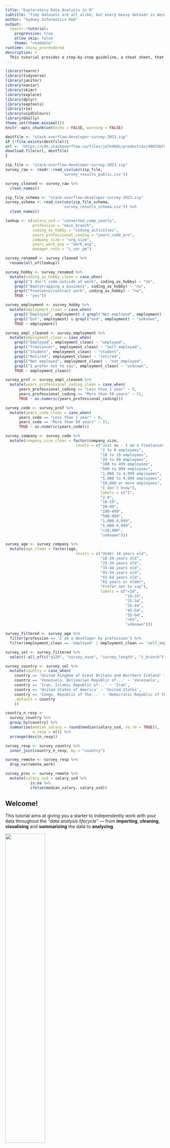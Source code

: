 ```yaml
---
title: "Exploratory Data Analysis in R"
subtitle: "Tidy datasets are all alike, but every messy dataset is messy in its own way"
author: "Sydney Informatics Hub"
output:
  learnr::tutorial:
    progressive: true
    allow_skip: false
    theme: "readable"
runtime: shiny_prerendered
description: >
  This tutorial provides a step-by-step guideline, a cheat sheet, that walks through the quality checks to be applied for a successfull Exploratory Data Analysis (EDA) in R.
---
```


```r
library(learnr)
library(tidyverse)
library(janitor)
library(naniar)
library(skimr)
library(explore)
library(dplyr)
library(eeptools)
library(rio)
library(usydColours)
library(GGally)
theme_set(theme_minimal())
knitr::opts_chunk$set(echo = FALSE, warning = FALSE)

destfile <- "stack-overflow-developer-survey-2023.zip"
if (!file.exists(destfile)){
url <- 'https://cdn.stackoverflow.co/files/jo7n4k8s/production/49915bfd46d0902c3564fd9a06b509d08a20488c.zip/stack-overflow-developer-survey-2023.zip'
download.file(url, destfile)
}

zip_file <- "stack-overflow-developer-survey-2023.zip"
survey_raw <- readr::read_csv(unz(zip_file, 
                         'survey_results_public.csv'))

survey_cleaned <- survey_raw %>%
  clean_names()

zip_file_schema <- "stack-overflow-developer-survey-2023.zip"
survey_schema <- read_csv(unz(zip_file_schema, 
                         'survey_results_schema.csv')) %>%
  clean_names()

lookup <- c(salary_usd = "converted_comp_yearly", 
            profession = "main_branch",
            coding_as_hobby = "coding_activities",
            years_professional_coding = "years_code_pro",
            company_size = "org_size",
            years_work_exp = "work_exp",
            manager_role = "i_cor_pm")

survey_renamed <- survey_cleaned %>%
  rename(all_of(lookup))

survey_hobby <- survey_renamed %>% 
  mutate(coding_as_hobby_clean = case_when(
    grepl("I don’t code outside of work", coding_as_hobby) ~ "no",
    grepl("Bootstrapping a business", coding_as_hobby) ~ "no",
    grepl("Freelance/contract work", coding_as_hobby) ~ "no",
    TRUE ~ "yes"))

survey_employment <- survey_hobby %>% 
  mutate(employment_clean = case_when(
    grepl("Employed", employment) & grepl("Not employed", employment) ~ "unknown",
    grepl("but", employment) & grepl("and", employment) ~ "unknown",
    TRUE ~ employment))

survey_empl_cleaned <- survey_employment %>% 
  mutate(employment_clean = case_when(
    grepl("Employed", employment_clean) ~ "employed",
    grepl("freelancer", employment_clean) ~ "self_employed",
    grepl("Student", employment_clean) ~ "student",
    grepl("Retired", employment_clean) ~ "retired",
    grepl("Not employed", employment_clean) ~ "not_employed",
    grepl("I prefer not to say", employment_clean) ~ "unknown",
    TRUE ~ employment_clean))

survey_prof <- survey_empl_cleaned %>%
  mutate(years_professional_coding_clean = case_when(
      years_professional_coding == "Less than 1 year" ~ 0,
      years_professional_coding == "More than 50 years" ~ 51,
      TRUE ~ as.numeric(years_professional_coding)))

survey_code <- survey_prof %>%
  mutate(years_code_clean = case_when(
      years_code == "Less than 1 year" ~ 0,
      years_code == "More than 50 years" ~ 51,
      TRUE ~ as.numeric(years_code)))

survey_company <- survey_code %>%
  mutate(company_size_clean = factor(company_size,
                               levels = c("Just me - I am a freelancer, sole proprietor, etc.)",
                                          "2 to 9 employees",
                                          "10 to 19 employees",
                                          "20 to 99 employees",
                                          "100 to 499 employees",
                                          "500 to 999 employees",
                                          "1,000 to 4,999 employees",
                                          "5,000 to 9,999 employees",
                                          "10,000 or more employees",
                                          "I don’t know"),
                                          labels = c("1",
                                          "2-9",
                                          "10-19",
                                          "20-99",
                                          "100-499",
                                          "500-999",
                                          "1,000-4,999",
                                          "5,000-9,999",
                                          ">10,000",
                                          "unknown")))

survey_age <- survey_company %>%
  mutate(age_clean = factor(age,
                               levels = c("Under 18 years old",
                                          "18-24 years old",
                                          "25-34 years old",
                                          "35-44 years old",
                                          "45-54 years old",
                                          "55-64 years old",
                                          "65 years or older",
                                          "Prefer not to say"),
                                          labels = c("<18",
                                                     "18-24",
                                                     "25-34",
                                                     "35-44",
                                                     "45-54",
                                                     "55-64",
                                                     ">65",
                                                     "unknown")))

survey_filtered <- survey_age %>%
  filter(profession == 'I am a developer by profession') %>% 
  filter(employment_clean == 'employed' | employment_clean == 'self_employed')

survey_sel <- survey_filtered %>%
  select(-all_of(c("q120", "survey_ease", "survey_length", "t_branch")))

survey_country <- survey_sel %>%
  mutate(country = case_when(
    country == 'United Kingdom of Great Britain and Northern Ireland' ~ 'United Kingdom',
    country == 'Venezuela, Bolivarian Republic of...' ~ 'Venezuela',
    country == 'Iran, Islamic Republic of...' ~ 'Iran',
    country == 'United States of America' ~ 'United States',
    country == 'Congo, Republic of the...' ~ 'Democratic Republic of the Congo', 
    .default = country
    ))

country_n_resp <- 
  survey_country %>% 
  group_by(country) %>% 
  summarise(median_salary = round(median(salary_usd, na.rm = TRUE)), 
            n_resp = n()) %>%
  arrange(desc(n_resp))

survey_resp <- survey_country %>%
  inner_join(country_n_resp, by = "country")

survey_remote <- survey_resp %>%
  drop_na(remote_work)

survey_proc <- survey_remote %>%
  mutate(salary_usd = salary_usd %>%
           is.na %>%
           ifelse(median_salary, salary_usd))
```

## Welcome!

This tutorial aims at giving you a starter to independently work with your data throughout the *"data analysis lifecycle"* --- from **importing**, **cleaning**, **visualising** and **summarizing** the data to **analyzing**.

![](images/data_loop.png){width="50%"}

To follow this tutorial, you need some familiarity with **tidyverse** packages like *dplyr* and *ggplot2*.

**Now let's get started!**

## Learning objectives

Incorrect or inconsistent data leads to false conclusions. And so, how well you clean and understand the data has a high impact on the quality of the results.

In fact, a simple algorithm can outweigh a complex one just because it was given enough and high-quality data.

For these reasons, it is important to have a step-by-step guideline, a cheat sheet, that walks through the quality checks to be applied.

With this tutorial you will:

-   Understand data-type constraints, checks and the role of data cleaning techniques in standardising data formats, handling missing values, and addressing outliers;
-   Develop exploratory data analysis skills to visualise data distributions, detect outliers, and explore relationships between variables.

## The dataset

The *Stack Overflow Developer Survey* is a highly anticipated annual event that provides valuable insights into the preferences, trends, and experiences of developers worldwide. In May 2023, over 90,000 developers participated in the survey, sharing their perspectives on learning methods, preferred tools, and salary trends. The [latest dataset 2023](https://survey.stackoverflow.co/2023/#overview) is available [here](https://insights.stackoverflow.com/survey/).

![](images/so2023.png){width="50%"}

This is the voice of the developer. Analysts, IT leaders, reporters, and other developers turn to this report to stay up to date with the evolving developer experience, technologies that are rising or falling in favor, and to understand where tech might be going next.

EDA lacks a formal structure with a strict set of rules. In the early stages of EDA you are encouraged to explore every idea that comes to mind. While some of these ideas will prove fruitful, others may lead to dead ends. As your exploration continues, you will narrow down a few insightful findings that you'll eventually write up and communicate to others.

## Import your data

We can read .csv files into R using `read_csv()`. The first argument is the most important: the path to the file. You can think about the path as the address of the file: the file is called `survey_results_public.csv` and it is within the `stack-overflow-developer-survey-2023.zip` file.
The `survey_results_public.csv` is already loaded within this tutorial as the `survey_raw` object using the code below:

```r
survey_zip_file <- "stack-overflow-developer-survey-2023.zip"

survey_raw <- readr::read_csv(unz(survey_zip_file, 
                         'survey_results_public.csv'))
```

You can read more about how to get different formats of data types into R [here](https://jhudatascience.org/tidyversecourse/get-data.html).

Now that we have seen how to import a dataset, we can start the process of "cleaning" it. Cleaning, processing, wrangling, tidying, etc are all synonyms you may have heard being used for this process.

### Data semantics

A dataset is a collection of *values*, usually either numbers (if quantitative) or strings (if qualitative). Every value belongs to a **variable** and an **observation**:

-   A variable contains all values that measure the same underlying attribute (like height, temperature, duration) across units;

-   An observation contains all values measured on the same unit (like a person, or a day, or a race) across attributes.

A dataset is messy or clean/tidy depending on how rows and columns are matched up with observations and variables. In **tidy data**:

-   Each variable is a column;

-   Each observation is a row;

-   Each cell is a single measurement.

![](images/tidy_data.png){width="70%"}

**Messy data** is any other arrangement of the data. There are common problems that can arise when dealing with messy datasets. There are a number of actions you can take on a dataset to tidy the data depending on the problem. These include: *filtering*, *transforming*, *modifying variables*, *aggregating the data*, and *sorting the order of the observations*. We will see some of this later in this tutorial.

Here is a [link](https://ds4biomed.tech/clean-data-tidy) to some material you can use to better understand how to tidy messy datasets.


#### It's your turn!

Have a look at your `survey_raw` object. It is stored as a **tibble**.

Tibbles have a refined print method that shows only the first 10 rows, and all the columns that fit on screen. This makes it much easier to work with large data. In addition to its name, each column reports its type. Tibbles are designed so that you don't accidentally overwhelm your console when you print large data frames.

Is your dataset tidy or messy?

```r
____
```

*Hint*: Because the data is in tibble format, we can gain a lot of information by just viewing the data itself.

![](images/tibble.png){width="80%"}

In this course, we'll be using **tidyverse** packages for getting to know your data, manipulating it, and visualizing it. The tidyverse is a collection of R packages designed for data science that share common APIs and an underlying philosophy. When you type library(tidyverse), what you're doing is loading this collection of related packages for handling data using tidy data principles. These packages include *ggplot2* for data visualization, and *dplyr* and *tidyr* for data manipulation and transformation. During this course, we'll point out when we use functions from these different packages.

You can visit this page to learn more about tidyverse: <https://www.tidyverse.org/learn/>.

### Summary

-   You can import data into R using the `read_csv()` function;
-   In order to work with messy data easily, you'll have to get them into a tidy data format.

## Inspection and cleaning

Data cleaning is an iterative process:

-   We won't get everything right the first time around;
-   We might improve or find a better way;
-   There isn't always a clear place to start, but we have to start somewhere.

![](images/research_framework.png){width="70%"}

One good place to start is getting an overview of the dataset and use `glimpse()` to check for *data-type constraints*.

> DATA-TYPE CONSTRAINTS: Make sure numbers are stored as numerical data types. A date should be stored as a date object, and so on.

If you have a bunch of inconsistently named columns and it would be painful to fix them all by hand, the `clean_names()` function from the **janitor** package provides a useful automated cleaning. **janitor** has simple functions for *examining and cleaning dirty data*. `clean_names()` works in a `%>%` pipeline, and handles problematic variable names, especially those that are so well-preserved by `readr::read_csv()`.

-   Parses letter cases and separators to a consistent format:

    -   Default is to snake_case, but other cases like camelCase are available

-   Handles special characters and spaces, including transliterating characters like `œ` to `oe`;

-   Appends numbers to duplicated names;

-   Converts "%" to "percent" and "\#" to "number" to retain meaning;

-   Spacing (or lack thereof) around numbers is preserved

### It's your turn!

Let's introduce a few major themes in this tidyverse. First, the pipe operator -- `%>%`. It helps simplify the code and makes things more readable. It takes what is on the left hand side and puts it in the right hand side's function.

Clean the `data_raw` variable names with `clean_names()`, returning a `data_clean` object:

```r
survey_cleaned <- survey_raw %>%
  _____
```

The above code takes the data frame `data_raw` and puts it into the `clean_names()` function. This does the same thing as `clean_names(data_raw)`:

```r
survey_cleaned <- clean_names(survey_raw)
```

### Get a glimpse of your data

The `glimpse()` function of the *dplyr* package can help you to see what data you are working with. It prints for you columns running down the page, and data running across. 
This makes it possible to see every column in your data frame:

![](images/glimpse.png){width="70%"}

```r
survey_cleaned %>%
  ____()
```

The data we currently have contains 84 columns and that's a large amount of info. We can notice that:

-   the first variable looks like a unique identifier. Each subject should have their own ID such that all data are properly attributed to that subject. Often, it can be helpful to have a way of recording the source of each row in our original dataset (in this case, our subject), so we can trace the data from this row as we work with the data. The `isid()` function returns a check TRUE/FALSE whether or not the variables together uniquely identify a row in the dataframe:

```r
____(survey_cleaned, 
     vars = c("response_id"), 
     verbose = TRUE)
```

> UNIQUE CONSTRAINT: a particular observation unit identifiable and distinct from all other observational units

-   most variables are categorical and some have too many levels. For example, the `coding_activities` variable has many levels. We may want to collapse these levels into fewer categories for several reasons:
    -   Collapsing levels can simplify the analysis and interpretation of results, especially when dealing with a large number of categories;
    -   In predictive modeling, reducing the number of levels in categorical variables can help improve model performance by reducing the complexity of the model;
    -   Collapsing infrequent levels into broader categories can help address issues of sparsity, where certain levels have very few observations, which may lead to unreliable estimates.

The `count()` functions allows us to count the frequency of each level in the `coding_activities` variable. This variable represents whether respondents code as a hobby or only for work:

```r
survey_cleaned %>%
  ____(coding_activities) %>%
  arrange(desc(n))
```

-   some variable names are not easily understandable. For example, the column `converted_comp_yearly` stands for the annual salary of the respondents in USD. We can change the name of column to `salary_usd` for easier understanding.

**Details on the questions asked in the survey are provided in the document *survey_result_schema.csv***. You can read this document in the same way you read in the stackoverflow survey dataset, with the `read_csv()` function:

```r
zip_file_schema <- "stack-overflow-developer-survey-2023.zip"
survey_schema <- ____(unz(zip_file_schema, 
                         'survey_results_schema.csv')) %>%
  clean_names()

survey_schema
```

Now we can use the `rename()` function to better rename those variables that are not easily understandable. Whenever you are creating a name for something in R, **be clear and descriptive**.

```r
survey_cleaned %>%
  colnames()

#columns to be renamed
lookup <- c(salary_usd = "converted_comp_yearly", 
            profession = "main_branch",
            coding_as_hobby = "coding_activities",
            years_professional_coding = "years_code_pro",
            company_size = "org_size",
            years_work_exp = "work_exp",
            manager_role = "i_cor_pm")

#rename columns
survey_renamed <- survey_cleaned %>%
  ____(all_of(lookup))

survey_renamed %>%
  colnames()
```

Let's count the frequency of each level in the `coding_as_hobby` variable:

```r
survey_renamed %>%
  ____(coding_as_hobby) %>%
   arrange(desc(n))
```

There are lots of values and in this case it would be much easier to make this variable binary (`yes`- the respondent codes outside of work (as hobby); `no`- the respondent doesn't code outside of work). When we want to add and/or change variables we can use `mutate()` from the *dplyr* package. We grab `survey_renamed`, and create a variable called `coding_as_hobby_clean` using the `coding_as_hobby` variable and assign it back into `survey_hobby`. The benefit is in the readability of the code. We repeat things like the name of the data frame much less:

```r
#map each value to either “yes” or “no”
survey_hobby <- survey_renamed %>% 
  ____(coding_as_hobby_clean = case_when(
    grepl("I don’t code outside of work", coding_as_hobby) ~ "no",
    grepl("Bootstrapping a business", coding_as_hobby) ~ "no",
    grepl("Freelance/contract work", coding_as_hobby) ~ "no",
    TRUE ~ "yes"))
```

> The word "grepl" stands for "grep logical". The `grepl()` function in R searches for matches in characters or sequences of characters present in a given string. `grepl()` returns `TRUE` if the given pattern is present in the vector. Otherwise, it returns `FALSE`.

#### It's your turn!

How can you visualise how many respondents engage in coding as a hobby? Compare how the `coding_as_hobby` and `coding_as_hobby_clean` variables are visualised in a bar plot using the `geom_bar()` function from the *ggplot2* package:

```r
# coding_as_hobby variable
survey_hobby %>%
  ggplot() + 
  ____(aes(x = ____)) +
  theme_classic() #a classic-looking theme, with x and y axis lines and no gridlines

# coding_as_hobby_clean variable
survey_hobby %>%
  ggplot() + 
  ____(aes(x = ____)) +
  theme_classic() 
```

### In-record & cross-dataset errors

These errors result from having two or more values in the same row or across datasets that contradict with each other.

For example, if we have a dataset about the cost of living in cities. The total column must be equivalent to the sum of rent, transport, and food. Similarly, a child can't be married. An employee's salary can't be less than the calculated taxes.

The same idea applies to related data across different datasets.

Looking at our dataset, you can notice that some respondents have provided conflicting information about their employment status (e.g. variable `employment` levels: `Employed, full-time;Not employed, but looking for work` or `Not employed, but looking for work;Not employed, and not looking for work`):

```r
survey_hobby %>%
  count(____) %>%
  arrange(desc(n))
```

As it is not possible to reach out to the respondents who provided such responses, we might correct them, if it's clear what the correct response should be, or we may choose to remove these responses if they cannot be resolved. If you look at the `n` column, you can see that the number of respondents giving conflicting answers is less than 30. We can use the `mutate()` function to recode these respondent's answers to the `employment` variable as "unknown" (**flagging**).

```r
survey_employment <- survey_hobby %>% 
  ____(employment_clean = case_when(
    grepl("Employed", employment) & grepl("Not employed", employment) ~ "unknown",
    grepl("but", employment) & grepl("and", employment) ~ "unknown",
    TRUE ~ employment))
```

We used `&` to say we want both conditions to be met.

We can now map each value to either "employed", "self-employed", "student", "retired", "not_employed" or "unknown":

```r
survey_empl_cleaned <- survey_employment %>% 
  mutate(employment_clean = case_when(
    grepl("Employed", employment_clean) ~ ____,
    grepl("freelancer", employment_clean) ~ ____,
    grepl("Student", employment_clean) ~ ____,
    grepl("Retired", employment_clean) ~ ____,
    grepl("Not employed", employment_clean) ~ ____,
    grepl("I prefer not to say", employment_clean) ~ ____,
    TRUE ~ employment_clean))

survey_empl_cleaned %>%
  count(employment_clean) %>%
  arrange(desc(n))
```

You can visualise the covariation between the categorical variables `coding_as_hobby_clean` and `employment_clean` by counting the number of observations for each combination of levels of these variables. You can do this with the `geom_count()` function:

```r
survey_empl_cleaned %>%
  ggplot(aes(x=coding_as_hobby_clean, y=employment_clean)) + 
  ____ +
  theme_bw()
```

The size of each circle in the plot displays how many observations occurred at each combination of values. Covariation will appear as a strong correlation between specific x values and specific y values. From this visualisation, you can see that respondents that do not code as a hobby are mainly those that are employed or self-employed.

### Duplicates

Duplicates are data points that are repeated in your dataset. An example could be when two users have the same identity number. These values should be removed. You could check also look for fully identical rows in your dataset using the `group_by_all()` function:

```r
#test for fully identical rows
survey_empl_cleaned %>%
  group_by_all() %>% #groups the data by all variables in the dataset
  filter(n() > 1) %>% #keep only those groups where there are duplicates based on all variables
  ungroup()
```

### Standardise

> REGULAR EXPRESSION PATTERNS: some text fields have to be in a certain pattern. For example, phone numbers may be required to have the pattern (999) 999--9999.

For each variable that we expect to be in a standardised format, we should:

-   test that all provided values for this variable are indeed in this format;
-   encode/store it in this format.

You might have noticed that, in our original dataset, we had 2 numerical variables, `comp_total` (the annual salary in the currency the respondent use day-to-day) and `salary_usd` (the annual salary converted into USD dollars). In order to be able to make predictions and comparisons, we will consider only the `salary_usd` variable to perform our analysis.

There are different ways we can quickly inspect our dataset. `skim()` is an alternative to `summary()`, quickly providing a broad overview of your dataset. The results of `skim()` are printed horizontally, with one section per variable type and one row per variable:

![](images/skim.png){width="80%"}

```r
survey_empl_cleaned %>%
  ____
```

The output from `skim()` separately summarizes categorical and continuous variables. For continuous variables you get information about the mean and median (p50) column. You know what the range of the variable is (p0 is the minimum value, p100 is the maximum value for continuous variables). You also get a measure of variability with the standard deviation (sd). It even quantifies the number of missing values (missing) and shows you the distribution or shape of each variable (hist)!

If we take a look closer we can see that `years_professional_coding` is a categorical variable. Let's have a closer look:

```r
#list all the possible levels
survey_empl_cleaned %>%
  ____(years_professional_coding)
```

It looks like two values are character strings instead of single numbers ("Less than 1 year", "More than 50 years"). Let's standardise these values so that the `years_professional_coding` variable transforms into a numerical variable:

```r
#convert characters to numbers and separately convert special values
survey_prof <- survey_empl_cleaned %>%
  ____(years_professional_coding_clean = case_when(
      years_professional_coding == "Less than 1 year" ~ 0,
      years_professional_coding == "More than 50 years" ~ 51,
      TRUE ~ as.numeric(years_professional_coding)))

#compare before and after
survey_prof %>%
  count(years_professional_coding, years_professional_coding_clean)
```

#### It's your turn!

`years_code` is reported as a categorical variables. Can you convert it to be numeric?

```r
#list all the possible values
survey_prof %>%
  ____(years_code)

#convert characters to numbers and separately convert special values
survey_code <- survey_prof %>%
 ____(years_code_clean = case_when(
      years_code == "Less than 1 year" ~ ____,
      years_code == ____ ~ 51,
      TRUE ~ as.numeric(years_code)))

#compare before and after
survey_code %>%
  count(____, ____)
```

## Factor variables

For many purposes within R, the most convenient way to handle categorical variables is to convert them to **factor variables**.

A factor is a special kind of vector which contains underlying numeric values 1, 2, ..., n, but each of these n values has an associated character label (which may or may not be the numeric value). These labeled values are the levels of the factor. *One common use of a factor is to store a categorical variable for use in a data analysis.* Once you have created a factor vector with specific levels, no element of that vector can take on a value that is not one of its pre-assigned levels.

You can create a factor from a character vector, and R will assume that the unique values are the labels for the levels.

If a categorical variable represents an ordinal scale (i.e., categories have a meaningful order), we should preserve this ordinality during data preprocessing. The variable `company_size` is a categorical ordinal variable:

```r
#list all the possible values for the variable company_size
survey_code %>% 
  tabyl(____) %>%
  adorn_pct_formatting() #add pretty formatting
```

> `tabyl()` is an approach to tabulating variables. It is tidyverse-aligned and is primarily built upon the *dplyr* and *tidyr* packages. `tabyl()` produces frequency tables using 1, 2, or 3 variables and it also attaches a copy of these counts as an attribute of the resulting data.frame. When `NA` values are present, `tabyl()` also displays "valid" percentages, i.e., with missing values removed from the denominator. You can use `adorn_` functions to add additional information and pretty formatting.

Let's convert `company_size` to a factor variable using the `factor()` function:

```r
survey_company <- survey_code %>%
  mutate(company_size_clean = ____(company_size,
                               levels = c("Just me - I am a freelancer, sole proprietor, etc.",
                                          "2 to 9 employees",
                                          "10 to 19 employees",
                                          "20 to 99 employees",
                                          "100 to 499 employees",
                                          "500 to 999 employees",
                                          "1,000 to 4,999 employees",
                                          "5,000 to 9,999 employees",
                                          "10,000 or more employees",
                                          "I don’t know"),
                                          labels = c("1",
                                          "2-9",
                                          "10-19",
                                          "20-99",
                                          "100-499",
                                          "500-999",
                                          "1,000-4,999",
                                          "5,000-9,999",
                                          ">10,000",
                                          "unknown")))

#examine the new levels
levels(survey_company$company_size_clean)

#compare before and after
table(survey_company$company_size, survey_company$company_size_clean)
```

If there were new missing values, then you would know there was a mistake in your code.

### It's your turn!

`age` is reported here in age ranges and is a categorical variables that is ordinal. Can you convert it into a factor?

```r
#list all the possible values for the variable age
survey_company %>% 
  tabyl(____) %>%
  adorn_pct_formatting() 

survey_age <- survey_company %>%
  mutate(age_clean = ____(age,
                               levels = c("Under 18 years old",
                                          "18-24 years old",
                                          "25-34 years old",
                                          "35-44 years old",
                                          "45-54 years old",
                                          "55-64 years old",
                                          "65 years or older",
                                          "Prefer not to say"),
                                          labels = c(____,
                                                     ____,
                                                     ____,
                                                     ____,
                                                     ____,
                                                     ____,
                                                     ____,
                                                     ____)))

#examine the new levels
levels(survey_age$age_clean)

#compare before and after
table(survey_age$age, survey_age$age_clean)
```

### Summary

-   the **janitor** package has simple functions for examining and cleaning dirty data. The `clean_names()` function handles problematic variable names;
-   the pipe operator `%>%` helps simplify the code and makes things more readable;
-   the `glimpse()` function can help you analyse **data-type constraints**;
-   the `is_id()` function can help you analyse **unique constraints**;
-   the `rename()` function can be used to change variable names;
-   variable names should be clear and descriptive;
-   the `mutate()` function can be used to add or transform variables;
-   you can compare groups using the `group_by()` function;
-   each variable needs to be in a standardised format;
-   you can use factors to handle categorical variables;
-   the ordinality of categorical variable representing ordinal scales should be preserved during data preprocessing.

## Select Variables and Filter Observations

We often want to subset our data in some way before we do many of our analyses. We may want to do this for a number of reasons (e.g., easier cognitively to think about the data, the analyses depend on the subsetting). The code below show the two main ways to subset your data:

-   *selecting* variables and
-   *filtering* observations.

Let's focus our analysis only on developers. We might want to to exclude from our analysis students, hobby programmers and former developers (`profession` variable). We might also want to exclude unemployed and retired respondents (`employment_clean` variable). Let's have a look at these two variables:

```r
survey_age %>%
  count(____) %>%
  arrange(desc(n))

survey_age %>%
  count(____) %>%
  arrange(desc(n))
```

We can filter using the `filter()` function (i.e. take out observations we don't want). By using `|` we are saying we want `employed` or `self_employed` respondents. In other words, if either are met, that observation will be kept:

```r
survey_filtered <- survey_age %>%
  ____(profession == 'I am a developer by profession') %>% #select only developers
  ____(employment_clean == 'employed' | employment_clean == 'self_employed') #select only employed responders 
```

The first filter selected only developers and reduced the dataset from 89184 respondents to 67237. The second filter excluded unemployed, students and retired respondents and the dataset was further reduced to 63,644 respondents.

We can also select only the variables that are of interest for us today. The `select()` function is used for column selection and has the general structure: `select(data, variables_to_select)`.

We might want to drop the variables `q120` (You consent to providing your information to help us stay privacy compliant), `survey_ease` (How easy or difficult was this survey to complete?), `survey_lenght` (How do you feel about the length of the survey this year?), `t_branch` (Would you like to participate in the Professional Developer Series?).

```r
survey_sel <- survey_filtered %>%
  ____(-all_of(c("q120", "survey_ease", "survey_length", "t_branch")))
```

## Unusual values

> RANGE CONSTRAINTS: typically, numbers or dates should fall within a certain range.

### Outliers

Cleaning your data essentially is getting to know your data in greater detail to be able to make informed decisions about problems. For example, some variables cannot take on negative values as their scale of measurement renders negative values non-sensical (e.g., yearly salary). Even a value of zero might not be a valid value to observe. Sometimes, variables might have a valid lower boundary, upper boundary, or both.

> **Outliers** are observations that are unusual; data points that don't seem to fit the pattern.

Sometimes outliers are data entry errors, sometimes they are simply values at the extremes that happened to be observed in this data collection, and other times they suggest important new discoveries.

Let's use the `geom_histogram()` function to create a histogram with salary on the x-axis:

```r
p <- survey_sel %>%
  filter(!is.na(salary_usd)) %>% #remove NAs, if we don't specify it, ggplot is going to automatically discards missing values and gives you a warning
  ggplot(aes(x = salary_usd)) + 
  ____(bins = 30) + 
  theme_bw() #white background and thin grey grid lines

plotly::ggplotly(p) #make the plot interactive
```

When you have a lot of data, outliers are sometimes difficult to see in a histogram. For example, take this distribution of the salary variable. The only evidence of outliers is the unusually wide limits on the x-axis. There are so many observations in the common bins that the rare bins are very short, making it very difficult to see them (although maybe if you stare intently at the right of the bar you'll spot something). To make it easy to see the unusual values, we need to zoom to small values of the y-axis with `coord_cartesian()`:

```r
p1 <- survey_sel %>%
  filter(!is.na(salary_usd)) %>%
  ggplot(aes(x = salary_usd)) + 
  geom_histogram(bins = 80) +
  ____(ylim = c(0, 20)) +
  theme_bw()

plotly::ggplotly(p1)
```

Outliers are innocent until proven guilty. With that being said, they should not be removed unless there is a good reason for that. For example, one can notice some weird, suspicious values that are unlikely to happen, and so decides to remove them. Though, they are worth investigating before removing. It is also worth mentioning that some models, like linear regression, are very sensitive to outliers. In other words, outliers might throw the model off from where most of the data lie.

You might be tempted to drop the entire row with the unusual values, but one invalid value doesn't imply that all the other values for that observation are also invalid. Additionally, if you have low quality data, by the time that you've applied this approach to every variable you might find that you don't have any data left.

Let's have a better understanding on what's going on with these values. The conversion rates could potentially introduce variability into the data. For example, if a currency is particularly strong against the USD, salaries in that currency might appear unusually high when converted to USD. Conversely, if a currency is weak against the USD, salaries might appear lower. Moreover, salaries might change significantly depending on the country respondends work in. Let's have a closer look to how the salaries change depending on the country/continent.

But before doing this, let's check `country` variable:

```r
survey_sel %>%
  count(____) %>%
  arrange(desc(n))
```

There are a lot of countries with very few respondents. In the next steps, we will rename some country names for visualisation purposes, we will calculate the number of respondents by country and the country median salary:

```r
# make country names shorter
survey_country <- survey_sel %>%
  mutate(country = case_when(
    ____ == 'United Kingdom of Great Britain and Northern Ireland' ~ 'United Kingdom',
    ____ == 'Venezuela, Bolivarian Republic of...' ~ 'Venezuela',
    ____ == 'Iran, Islamic Republic of...' ~ 'Iran',
    ____ == 'United States of America' ~ 'United States',
    ____ == 'Congo, Republic of the...' ~ 'Democratic Republic of the Congo', 
    .default = country
    ))

# calculate number of respondents by country and median salary
country_n_resp <- 
  survey_country %>% 
  group_by(country) %>% 
  summarise(median_salary = round(median(salary_usd, na.rm = TRUE)), 
            n_resp = n()) %>%
  arrange(desc(n_resp))

country_n_resp %>% 
  arrange(desc(n_resp))
```

We can now use the `geom_boxplot()` function to generate a boxplot to visualise annual salary distribution by country. We will limit ourselves to countries with at least 30 respondents:

```r
options(scipen = 999) #remove scientific annotation 

#add n of respondents and median salary information
survey_resp <- survey_country %>%
  inner_join(country_n_resp, by = "country")

survey_resp %>% 
 filter(n_resp >= 100) %>%
  mutate(country = fct_reorder(country, salary_usd, median, .na_rm = TRUE)) %>%  #option to use .na_rm = TRUE to suppress warning
  ggplot(aes(x = country, y = salary_usd)) + 
  ____(outlier.size = 0.5) +
  coord_flip(ylim = c(0, 400000)) +
  theme_bw()
```

We can see that the United States has the highest median annual salary at \~150,000 USD, followed by Switzerland and Israel. The lower part of the graph is populated by Asian, South American and African countries.

The median annual salary varies a lot depending on the country. We might want to treat outliers differently, for example by considering the salary distribution of each country or continent.

#### It's your turn!

Let's plot the variables `remote_work` or `manager_role` and look at how these might contribute to salary distribution in the different countries. For easier visualisation, select only respondent from United States, Australia, Canada, Sweden, Italy and Singapore.

```r
#manager_role
survey_resp %>% 
 ____(country == "United States" |
        country == "Australia"|
        country == "Canada"|
        country == "Sweden"|
        country == "Singapore" |
          country == "Italy") %>%
  mutate(country = fct_reorder(country, salary_usd, median, .na_rm = TRUE)) %>%  #option to use .na_rm = TRUE to suppress warning
  ggplot(aes(x = country, y = salary_usd, color = manager_role)) + 
  ____(outlier.size = 0.5) +
  coord_flip(ylim = c(0, 500000)) +
  scale_color_manual(values = usyd_palette("primary")) + #add usyd colors
  theme_bw()
```

Individual contributors (in black) are employees who are not responsible for managing others. People managers (in red) are employees who manage teams or departments. People managers generally earn more than individual contributors, but there can be exceptions, especially in countries with high salary variability like the United States. The NA category is less clear due to the lack of specific role information.

```r
#remote_work
survey_resp %>% 
 filter(____ == "United States" |
        ____ == "Australia"|
        ____ == "Canada"|
        ____ == "Sweden"|
        ____ == "Singapore" |
          ____ == "Italy") %>%
  mutate(country = fct_reorder(country, salary_usd, median, .na_rm = TRUE)) %>%  #option to use .na_rm = TRUE to suppress warning
  ggplot(aes(x = country, y = salary_usd, color = ____)) + 
  geom_boxplot(outlier.size = 0.5) +
  ____(ylim = c(0, 500000)) +
  scale_color_manual(values = usyd_palette("primary")) +
  theme_bw()
```

Remote workers generally earn more than in-person or hybrid workers, but there can be exceptions, especially in countries with high salary variability.

While these seem to be the general trend, keep in mind that individual salaries can vary widely based on factors like industry, years of experience, level of education, and specific skills.

### Missing values

Missing values represent the unknown so they are "contagious": almost any operation involving an unknown value will also be unknown.

Let's use the `head()` and `is.na()` functions to have a look at the first 20 values of the `salary_usd` variable:

```r
head(survey_resp$salary_usd, n = 20)
____(is.na(survey_resp$salary_usd), n = 20)
```

We can see that the missing value is recognized as `NA`. Sometimes you might see missing values recognised as `NaN`. "NaN" or "Not a Number" is used for numeric calculations. If a value is undefined, such as 0/0, "NaN" is the appropriate way to represent this. When we run the `is.na()` function, R recognizes both types of missing values and TRUE values are returned when we run it. We can use the `summarise()` function along with `is.na()` to count the missing values:

```r
survey_resp %>% 
  ____(count=sum(is.na(salary_usd)))
```

The `summarise()` functions allows us to do multiple things at once. Let's say we want to get a count of unique values, as well as missing values, and also the median value of `salary_usd` for each country:

```r
# counting unique, missing, and median values
survey_resp %>% 
  group_by(____) %>% #group by country
  ____(n = n_distinct(salary_usd),
            na = sum(is.na(salary_usd)),
            med = median(salary_usd, na.rm = TRUE))
```

This produces an organized little tibble of our summary data.

Given the fact the missing values are unavoidable leaves us with the question of **what to do** when we encounter them. There are several different ways in which we can deal with NAs.

### Drop

If missing values in a column are infrequent and occur randomly, the most straightforward approach is to remove/drop observations (rows) containing missing values. However, if a large portion of the column's values are missing and this occurs randomly, it may be prudent to consider removing the entire column.

Let's use again the `summarise()` function to check whether there are any missing values for the `remote_work` variable:

```r
survey_resp %>% 
  ____(count=sum(is.na(remote_work)))
```

There are 9 values missing. There are different ways we can inspect missing values in our dataset. `skim()` is good place to start. The `skim_df` object is pipeable and easy to use for additional manipulation: for example, you could select a specific summary statistic (e.g. `n_missing`) for a specific variable (e.g `remote_work`):

```r
skim_df <- survey_resp %>% 
  ____

skim_df %>%
  dplyr::____(skim_variable == "remote_work") %>%
  dplyr::____(n_missing)
```

A quick way to visualise missing values by column is by using the `gg_miss_var()` and `vis_miss` functions:

```r
#gg_miss_var plot
survey_resp %>%
  select(remote_work, industry, years_work_exp, salary_usd, company_size_clean, dev_type, years_professional_coding_clean, age_clean, years_code_clean) %>%
  ____(show_pct = TRUE)

#vis_miss plot
survey_resp %>%
  select(remote_work, industry, years_work_exp, salary_usd, company_size_clean, dev_type, years_professional_coding_clean, age_clean, years_code_clean) %>% 
  ____
```

Here, we see the variables listed along the top with percentages summarizing how many observations are missing data for that particular variable. Each row in the visualization is a different observation. Missing data are black. Non-missing values are in grey.

While understanding how much data is missing in each column is important information, when trying to find patterns of missingness you need to examine the intersections of missingness. We can do this with the `gg_miss_upset()` function:

```r
# specify the dataset we want to use, the number of sets (which variables) to include, and the number of interactions we want to examine.
survey_resp %>%
  select(remote_work, industry, years_work_exp, salary_usd, company_size_clean,  years_professional_coding_clean,) %>%
    ____(nsets = 6,
                  nintersects = NA) #all interactions using the given variables will be displayed
```

Among the missing values, the type of industry, years of working experience and annual salary are those with the highest percentage of co-missingness.

Some respondents may genuinely not have information for certain fields. The co-missingness of certain variables may indicate underlying relationships or dependencies among them. For example, respondents who do not disclose their industry or company size may be freelancers. Some respondents may simply provide incomplete survey responses. For example, we have specifically selected only employed developers, so we would expect to have an annual salary for everyone. It this specific case, we might want to impute missing values for annual salary. The `remote_work` variables has a % of missingness that is \<0.1%. Given the sample size of our dataset, we might want to drop these values and we can do this with the `drop_na()` function:

```r
survey_remote <- survey_resp %>%
  ____(remote_work)
```

### Impute

> **Imputation** is a technique used for replacing the missing data with some substitute value to retain most of the data/information of the dataset.

Some argue that filling in the missing values leads to a loss in information. That's because saying that the data is missing is informative in itself, and the algorithm should know about it. This is particularly important when the missing data doesn't happen at random. Plotting the missingness patterns across different variables, as we did before, can provide insights into whether missing data occurs systematically or at random.

During the survey, maybe some people might have refused to answer a certain question. Maybe this is due to privacy concerns or confidentiality agreements with their employers.

As the variable `salary_usd` seems to miss completely at random, we can think of replacing the NA with the most frequent occurrence of the variable, which is the mean if the variable has a normal distribution, or the median otherwise.

#### Shape

Being able to describe the shape of your variables is necessary during your descriptive analysis.

When talking about the shape of one's data, we're discussing how the values (observations) within the variable are distributed. Often, we first determine how spread out the numbers are from one another (do all the observations fall between 1 and 10? 1 and 1000? -1000 and 10?). This is known as the **range** of the values. The range is described by the minimum and maximum values taken by observations in the variable and we can have a loot at the range of the `salary_usd` variable using the `range()` function:

```r
____(survey_remote$salary_usd, na.rm = TRUE)
```

The distribution of the data can be visualised with the `geom_density()` function and it explains how the data are spread out over the range:

```r
survey_remote %>%
  ggplot(aes(salary_usd)) +
  ____ +
  theme_bw()
```

Here we see that the data are skewed right, given the shift in values away from the right, leading to a long right tail. Here, most of the values are at the lower end of the range.

![](images/skewed_dist.png){width="60%"}

Let's replace the missing values in the `salary_usd` variable with the median value of `salary_usd` for each country that we had previously calculated:

```r
survey_proc <- survey_remote %>%
  mutate(salary_usd = salary_usd %>%
           is.na %>%
           ifelse(median_salary, salary_usd))

survey_proc %>%
  skim() %>%
  dplyr::____(skim_variable == "salary_usd") %>%
  dplyr::____(n_missing)
```

We still have 14 missing values in the `salary_usd` variable. What are these?

```r
survey_proc %>%
  dplyr::filter(is.na(salary_usd)) %>%
  dplyr::select(all_of(c("country", "salary_usd", "median_salary", "n_resp")))
```

These are those countries with less than 30 respondents. As there are very few or no valid salary observations for these countries, it wasn't possible to calculate the median salary. Depending on your main research question, you might want to drop these rows.

## Relationship

Sometimes missing values don't occur randomly. Let's consider the `years_professional_coding_clean` variable. This variable represents the number of years a respondent has been coding professionally. Younger respondents or those who are new to the workforce might be more likely to have missing values in this variable because they haven't been coding professionally for many years.

To verify this, we could explore the relationship between `years_professional_coding_clean` and other variables such as `years_work_exp_clean`. If there's a pattern where younger respondents or those with fewer years of working experience tend to have missing values in `years_professional_coding_clean`, it suggests that the missingness is not random but related to certain characteristics of the respondents. We can use the `geom_miss_point()` function to plot missing values on a scatter plot:

```r
survey_proc %>%
ggplot(aes(x = years_professional_coding_clean, y = years_work_exp)) +
  ____ +
  theme_classic() +
  scale_color_manual(values = usyd_palette("primary")) #add usyd colors
```

From the plot, we can observe that:

-   the majority of missing values in the `years_professional_coding_clean` variables are related to respondents with less years of working experience (missing values in black);
-   red dots (not missing) are more scattered but become denser as both professional coding experience and work experience increase.

We can plot a scatter plot (without the missing values) with the `geom_point()` function. Here below is a plot of the relationship between the `years_professional_coding_clean` and `years_work_exp` variables, excluding the missing values. The `geom_smooth()` function aids the eye in seeing patterns:

```r
survey_proc %>%
ggplot(aes(x = years_professional_coding_clean, y = years_work_exp)) +
  ____ +
  geom_smooth(method = "lm", se = TRUE) + #display confidence interval
  theme_classic()
```

Each black dot represents an individual data point correlating years of professional coding experience with overall work experience. The blue line that extends diagonally across the plot is known as a *trend line*. This line indicates an upward trend, suggesting that as professional coding experience increases, overall work experience also increases. This trend line suggests a positive correlation between the two variables, meaning that individuals with more professional coding experience also tend to have more overall work experience.

### Correlation

We might want to look at the relationships between all of our continuous variables. A good way to do this is to use a visualization of **correlation**. Correlation is a measure of the relationship or interdependence of two variables. In other words, how much do the values of one variable change with the values of another. Correlation can be either positive or negative and it ranges from -1 to 1, with 1 and -1 indicating perfect correlation (1 being positive and -1 being negative) and 0 indicating no correlation. The `ggcorr()` functions plots a correlation matrix:

```r
survey_proc %>%
dplyr::select_if(is.numeric) %>%
    ____(method = "pairwise.complete.obs", #method for computing covariances in the presence of missing values
           label = TRUE)
```

Most of the cells are red indicating positive correlations, with numerical values displayed within each cell to quantify the strength of each correlation. There are some cells with zero value which are colored white indicating no observed correlation between those pairs of variables.

We can see that the `years_professional_coding_clean` variable is positively correlated to the `years_work_exp` variable.In this case, you could consider imputation techniques that take into account the distribution and relationships of the variable with other variables in the dataset.

For more informations on missing values and imputation visit this [link](https://bookdown.org/aschmi11/RESMHandbook/data-preparation-and-cleaning-in-r.html).

### Summary

-   the `filter()` function takes out observations we don't want to keep;
-   the `select()` function keeps only the variables that are of interest.
-   visualising the distribution of your variables can help you spot unusual values such as **outliers**;
-   the `skim()` function provides a broad overview of the dataset and can help you identify **missing values**;
-   outliers can indicate anomalies, or important insights, and should be investigated further before deciding whether to remove them;
-   `geom_hist()` and `geom_density()` functions from the *ggplot2* package are used to visualise variables distribution;
-   `skim()`, `gg_miss_var()`, `vis_miss()` and `geom_miss_point()` functions can help in identifying and visualise missing values;
-   how you handle missing values can impact the analysis and interpretation of the data;
-   `gg_miss_upset()` function plots missingness patterns across variables;
-   plotting missingness patterns across different variables can provide insights into whether missing data occurs systematically or at random;
-   scatterplots (`geom_point()`) and correlations plots (`ggcorr()`) visualise the relationship between variables;
-   analysis of the relationships between variables provides information that is important to inform next steps.

## Verifying

After your data inspection and cleaning, you should verify correctness by re-inspecting the data. We have already discussed most of these things but here is a general summary:

### Accuracy

The degree to which the data is close to the true values. While defining all possible valid values allows invalid values to be easily spotted, it does not mean that they are accurate. A valid street address mightn't actually exist. A valid person's eye colour, say blue, might be valid, but not true (doesn't represent the reality). Another thing to note is the difference between accuracy and precision. Saying that you live on the Earth is, actually true. But, not precise. Where on the earth? Saying that you live at a particular street address is more precise.

### Completeness

The degree to which all required data is known. Missing data is going to happen for various reasons. One can mitigate this problem by questioning the original source if possible, say re-interviewing the subject.

### Consistency

The degree to which the data is consistent, within the same data set or across multiple data sets.

As we have already seen, inconsistency occurs when two values in the data set contradict each other. A valid age, say 10, mightn't match with the marital status, say divorced. A customer is recorded in two different tables with two different addresses. Which one is true?

### Uniformity

The degree to which the data is specified using the same unit of measure. The weight may be recorded either in pounds or kilos. The date might follow the USA format or European format. The currency is sometimes in USD and sometimes in YEN. And so data must be converted to a single measure unit.

The **explore** package allows you to get faster insights with less code.

The `explore()` function launches a shin app that you can use interactively to inspect individual variable, explore their relation to a target, grow a decision tree or create a fully automated report of all variables (altought this doesn't always work!).

```r
#explore(survey_proc)
```

You can alternatively create a rich HTML report of all variables:

```r
#survey_proc %>%
#  report(output_dir = here("docs", "my_explore_report.Rmd"), 
#         target = remote_work)
```

Or you can explore single variables:

```r
survey_proc %>% 
  explore(years_work_exp, 
          target = remote_work)
```

### Reporting

Reporting how healthy the data is, is equally important to cleaning. Be sure to include in your report (e.g. Quarto/RMarkdown) *what* were the methods used to clean the data and *why*, as different methods can be better in different situations or with different data types.

## Additional information

There are a couple of other things that you will need to know and that are not covered in this tutorial:

-   **Joining data sets**: This is common in many situations including health records and longitudinal studies. Within the *dplyr* package there are four main joining functions: `inner_join()`, `left_join()`, `right_join()` and `full_join()`. Each join combines the data in slightly different ways. Please have a look at this [link](https://tysonbarrett.com/Rstats/chapter-2-working-with-and-cleaning-your-data.html#joining-merging) for additional resources;

![](images/Joining.jpg){width="70%"}

-   **Reshaping your dataset**: converting your data from *wide-to-long* or from *long-to-wide* data formats. The two most pertinent functions withing the `tidyr` package to reshaping data are: `pivot_wider()` and `pivot_longer()`. Please have a look at this [link](https://jhudatascience.org/tidyversecourse/wrangle-data.html#reshaping-the-data) for additional resources.

![](images/reshape.png){width="90%"}

## What's next

Congratulations on completing your first exploratory data analysis (EDA)!

You've journeyed through the intricate landscape of the Stack Overflow dataset, exploring developers' demographics, professional experiences, and work dynamics.

Now that our data is primed for analysis, the possibilities are endless.

At the *Sydney Informatics Hub (SIH)*, we offer a myriad of avenues for further exploration and learning, ensuring that you're well-equipped to harness the power of data.

Have a look at our *training calendar* [here](https://www.sydney.edu.au/research/facilities/sydney-informatics-hub/workshops-and-training/training-calendar.html).
